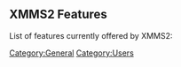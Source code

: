 {{Navbar}}

== XMMS2 Features ==

List of features currently offered by XMMS2:
{{FeatureList}}

[[Category:General]]
[[Category:Users]]